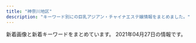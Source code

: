 ```yaml
---
title: "神奈川地区"
description: "キーワード別にの巨乳アジアン・チャイナエステ嬢情報をまとめました。"
---
```


新着画像と新着キーワードをまとめています。
2021年04月27日の情報です。

<DmmAffiliateIns />
<KeywordTable
  shops={
    [
    {
        "station": "JR\u5e73\u585a\u99c5\u897f\u53e3",
        "keywords": {
            "C": 6
        },
        "url": "http://o-jp.com/tsubaki/",
        "name": "\u693f",
        "img_links": [
            "http://o-jp.com/tsubaki/images/photo01.jpg",
            "http://o-jp.com/tsubaki/images/photo02.jpg",
            "http://o-jp.com/tsubaki/images/mimi1.jpg",
            "http://o-jp.com/tsubaki/images/index_enter.jpg",
            "http://o-jp.com/tsubaki/images/photo04.jpg",
            "http://o-jp.com/tsubaki/images/t_discount.jpg",
            "http://o-jp.com/tsubaki/images/photo03.jpg",
            "http://o-jp.com/tsubaki/images/t_mobile.jpg"
        ]
    },
    {
        "keywords": {
            "C": 13
        },
        "url": "http://hana-tobira.xyz/",
        "station": "JR\u85e4\u6ca2\u99c5\u5357\u53e3",
        "name": "\u82b1\u306e\u6249",
        "img_links": [
            "http://hana-tobira.xyz/images/g7.jpg",
            "http://hana-tobira.xyz/images/g6.jpg",
            "http://hana-tobira.xyz/images/g.jpg",
            "http://hana-tobira.xyz/images/pickup_t.jpg",
            "http://hana-tobira.xyz/images/g5.jpg",
            "http://hana-tobira.xyz/images/tite-staff.jpg",
            "http://hana-tobira.xyz/images/g2.jpg",
            "http://hana-tobira.xyz/images/g4.jpg",
            "http://hana-tobira.xyz/images/end.png",
            "http://hana-tobira.xyz/images/tite-link.jpg",
            "http://hana-tobira.xyz/images/mobile.jpg",
            "http://hana-tobira.xyz/images/tite-i.png"
        ]
    },
    {
        "station": "JR\u6238\u585a\u99c5\u6771\u53e3",
        "name": "\u840c\u3048",
        "url": "http://pretty-esthe.com/",
        "keywords": {
            "E": 3,
            "86": 18,
            "D": 15
        },
        "img_links": [
            "http://pretty-esthe.com/images/cg02.jpg",
            "http://pretty-esthe.com/images/cg06.jpg",
            "http://pretty-esthe.com/images/top.png",
            "http://pretty-esthe.com/images/cg09.jpg",
            "http://pretty-esthe.com/images/cg05.jpg",
            "http://pretty-esthe.com/images/staff_s.png",
            "http://pretty-esthe.com/images/r3.jpg",
            "http://pretty-esthe.com/images/r4.jpg",
            "http://pretty-esthe.com/images/cg07.jpg",
            "http://pretty-esthe.com/images/cg01.jpg",
            "http://pretty-esthe.com/images/news.png",
            "http://pretty-esthe.com/images/r1.jpg",
            "http://pretty-esthe.com/images/evetop.png",
            "http://pretty-esthe.com/images/r2.jpg"
        ]
    },
    {
        "station": "JR\u6238\u585a\u99c5\u6771\u53e3",
        "name": "\u30ad\u30e3\u30f3\u30c7\u30a3",
        "keywords": {
            "C": 10,
            "D": 52,
            "85": 13,
            "86": 39
        },
        "url": "https://candy.jps.cm/",
        "img_links": [
            "https://candy.jps.cm/photos/sites/46/2021/03/2021032412025477.jpg",
            "https://candy.jps.cm/images/s1.jpg",
            "https://candy.jps.cm/images/top.jpg",
            "https://candy.jps.cm/images/tel.jpg",
            "https://candy.jps.cm/images/s2.jpg",
            "https://candy.jps.cm/images/room2.jpg",
            "https://candy.jps.cm/images/new.jpg",
            "https://candy.jps.cm/images/s_staff.jpg",
            "https://candy.jps.cm/photos/sites/46/2021/03/2021032412025519.jpg",
            "https://candy.jps.cm/images/news_bj2.jpg",
            "https://candy.jps.cm/images/room1.jpg",
            "https://candy.jps.cm/photos/sites/46/2021/03/2021032412025571.jpg",
            "https://candy.jps.cm/images/s_face.jpg",
            "https://candy.jps.cm/images/mobile.jpg",
            "https://candy.jps.cm/images/s_link.jpg",
            "https://candy.jps.cm/images/s_news.jpg",
            "https://candy.jps.cm/photos/sites/46/2021/03/2021032412025333.jpg",
            "https://candy.jps.cm/images/room3.jpg",
            "https://candy.jps.cm/images/room4.jpg"
        ]
    },
    {
        "img_links": [
            "https://fuwafuwa-girl.jpn.vin/images/s_news.png",
            "https://fuwafuwa-girl.jpn.vin/photos/sites/34/2021/02/2021022406110282.jpg",
            "https://fuwafuwa-girl.jpn.vin/photos/sites/34/2021/02/2021022406110276.jpg",
            "https://fuwafuwa-girl.jpn.vin/images/room2.jpg",
            "https://fuwafuwa-girl.jpn.vin/images/m15.jpg",
            "https://fuwafuwa-girl.jpn.vin/images/m7.jpg",
            "https://fuwafuwa-girl.jpn.vin/photos/sites/34/2021/02/202102240611046.jpg",
            "https://fuwafuwa-girl.jpn.vin/images/room1.jpg",
            "https://fuwafuwa-girl.jpn.vin/images/m9.jpg",
            "https://fuwafuwa-girl.jpn.vin/images/s_pick.png",
            "https://fuwafuwa-girl.jpn.vin/images/m12.jpg",
            "https://fuwafuwa-girl.jpn.vin/images/s_massage.png",
            "https://fuwafuwa-girl.jpn.vin/images/top.png",
            "https://fuwafuwa-girl.jpn.vin/images/info.jpg",
            "https://fuwafuwa-girl.jpn.vin/images/room3.jpg",
            "https://fuwafuwa-girl.jpn.vin/images/room4.jpg",
            "https://fuwafuwa-girl.jpn.vin/images/m11.jpg",
            "https://fuwafuwa-girl.jpn.vin/images/m13.jpg",
            "https://fuwafuwa-girl.jpn.vin/images/s_link.png",
            "https://fuwafuwa-girl.jpn.vin/images/m10.jpg",
            "https://fuwafuwa-girl.jpn.vin/images/s_staff.png",
            "https://fuwafuwa-girl.jpn.vin/images/mobile.jpg",
            "https://fuwafuwa-girl.jpn.vin/images/m8.jpg",
            "https://fuwafuwa-girl.jpn.vin/photos/sites/34/2021/02/2021022406110384.jpg",
            "https://fuwafuwa-girl.jpn.vin/images/m14.jpg"
        ],
        "station": "\u4e0a\u5927\u5ca1\u99c5",
        "name": "\u3075\u308f\u3075\u308f\u5a18",
        "url": "https://fuwafuwa-girl.jpn.vin/",
        "keywords": {
            "87": 8,
            "88": 4,
            "C": 10,
            "D": 8,
            "E": 8,
            "85": 4
        }
    },
    {
        "name": "\u9e97",
        "url": "http://es-rei.work/",
        "station": "JR\u85e4\u6ca2\u99c5\u5357\u53e3",
        "img_links": [
            "http://es-rei.work/_src/47863242/100054276feb8d8cef3ac5199531cfe.jpg",
            "http://es-rei.work/_src/47863244/line1.jpg",
            "http://es-rei.work/_src/47863239/line3.png",
            "http://es-rei.work/_src/34041693/line1.jpg",
            "http://es-rei.work/_src/26747086/base_01.png",
            "http://es-rei.work/_src/26747293/line3.png",
            "http://es-rei.work/_src/26747288/line3.png",
            "http://es-rei.work/_src/26791049/_dsf9442.jpg",
            "http://es-rei.work/_src/26747210/navi2_06.png",
            "http://es-rei.work/_src/47863241/05859f21726dfcef9faa9bab12a2595.jpg",
            "http://es-rei.work/5.jpg",
            "http://es-rei.work/_src/26747226/line3.png",
            "http://es-rei.work/_src/26747173/base_03.png",
            "http://es-rei.work/_src/26747187/base_03.png",
            "http://es-rei.work/_src/26747201/list_02.png",
            "http://es-rei.work/_src/26747204/list_05.png",
            "http://es-rei.work/_src/34041599/line3.png",
            "http://es-rei.work/_src/47863240/line3.png",
            "http://es-rei.work/_src/26747229/line1.jpg",
            "http://es-rei.work/_src/26747185/base_01.png",
            "http://es-rei.work/_src/26838174/line.png",
            "http://es-rei.work/_src/26747205/navi2_01.png",
            "http://es-rei.work/_src/26747089/51d8ecbee4cc2935f070c539c37ded71.jpg",
            "http://es-rei.work/_src/34041596/05859f21726dfcef9faa9bab12a2595.jpg",
            "http://es-rei.work/_src/34124118/wechatimg26_20200914183556350.jpg",
            "http://es-rei.work/_src/26838160/line.png",
            "http://es-rei.work/_src/34041600/line3.png",
            "http://es-rei.work/_src/26747296/line1.jpg",
            "http://es-rei.work/_src/26791051/_dsf9446.jpg",
            "http://es-rei.work/_src/26747158/base_03.png",
            "http://es-rei.work/_src/26747301/line3.png",
            "http://es-rei.work/_src/26747289/wechatimg77.jpg",
            "http://es-rei.work/_src/26838157/wechatimg77.jpg",
            "http://es-rei.work/_src/26824216/b0131b16446464e537eff864d8f041bb.jpg",
            "http://es-rei.work/_src/26747208/navi2_04.png",
            "http://es-rei.work/2.jpg",
            "http://es-rei.work/_src/26747221/wechatimg164_1.jpg",
            "http://es-rei.work/_src/26747222/line3.png",
            "http://es-rei.work/3.jpg",
            "http://es-rei.work/_src/26838158/wechatimg75.jpg",
            "http://es-rei.work/_src/47863108/wechatimg26_20200914183556350.jpg",
            "http://es-rei.work/_src/26747203/list_04.png",
            "http://es-rei.work/_src/26747153/base_01.png",
            "http://es-rei.work/_src/26747225/wechatimg75.jpg",
            "http://es-rei.work/_src/26747287/line3.png",
            "http://es-rei.work/_src/26747292/wechatimg202.jpg",
            "http://es-rei.work/_src/26747141/base_03.png",
            "http://es-rei.work/_src/26747199/sign.png",
            "http://es-rei.work/_src/26747300/line3.png",
            "http://es-rei.work/_src/26747202/list_03.png",
            "http://es-rei.work/_src/26791115/_igp4263.jpg",
            "http://es-rei.work/_src/26791053/_dsf9449.jpg",
            "http://es-rei.work/_src/26747207/navi2_03.png",
            "http://es-rei.work/_src/26747114/base_03.png",
            "http://es-rei.work/_src/26824435/cam2.png",
            "http://es-rei.work/_src/34041597/wechatimg26_20200914183556350.jpg",
            "http://es-rei.work/_src/26747206/navi2_02.png",
            "http://es-rei.work/_src/26747126/base_01.png",
            "http://es-rei.work/_src/26838136/news.jpg",
            "http://es-rei.work/_src/26747223/line3.png",
            "http://es-rei.work/_src/26747294/line3.png",
            "http://es-rei.work/_src/26747170/base_01.png",
            "http://es-rei.work/_src/26747231/line1.jpg",
            "http://es-rei.work/_src/26747200/list_01.png",
            "http://es-rei.work/_src/26747304/line1.jpg",
            "http://es-rei.work/_src/26838155/wechatimg202.jpg",
            "http://es-rei.work/1.jpg",
            "http://es-rei.work/_src/26790995/wechatimg38_20181018221746252.jpg",
            "http://es-rei.work/_src/26747302/wechatimg204.jpg",
            "http://es-rei.work/_src/26747132/line1.jpg",
            "http://es-rei.work/_src/26747218/line1.jpg",
            "http://es-rei.work/4.jpg",
            "http://es-rei.work/_src/26747209/navi2_05.png",
            "http://es-rei.work/_src/26747093/_igp4295.jpg",
            "http://es-rei.work/_src/26838156/wechatimg204.jpg",
            "http://es-rei.work/_src/26747227/line3.png"
        ],
        "keywords": {
            "89": 2,
            "86": 4,
            "85": 2,
            "83": 4
        }
    },
    {
        "keywords": {},
        "img_links": [
            "http://megumi-est.xyz/images/newsbg.png",
            "http://megumi-est.xyz/girl/4.jpg",
            "http://megumi-est.xyz/images/pickup_line.png",
            "http://megumi-est.xyz/images/topbg.jpg",
            "http://megumi-est.xyz/images/mobile_bg.png",
            "http://megumi-est.xyz/girl/5.jpg",
            "http://megumi-est.xyz/images/roomimg/img4.png",
            "http://megumi-est.xyz/images/roomimg/img1.png",
            "http://megumi-est.xyz/images/staff_bg.png",
            "http://megumi-est.xyz/girl/1.jpg",
            "http://megumi-est.xyz/images/roomimg/img2.png",
            "http://megumi-est.xyz/girl/8.jpg",
            "http://megumi-est.xyz/images/roomimg/img3.png"
        ],
        "station": "JR\u85e4\u6ca2\u99c5\u5357\u53e3",
        "url": "http://megumi-est.xyz/",
        "name": "\u6075"
    },
    {
        "img_links": [
            "http://esbest.info/images/store/01.jpg",
            "http://esbest.info/images/store/04.jpg",
            "http://esbest.info/js/sliderLine/slide_prev.png",
            "http://esbest.info/images/store/02.jpg",
            "http://esbest.info/images/store/03.jpg",
            "http://esbest.info/images/mobile.jpg",
            "http://esbest.info/staffPhoto/s20200111165529.jpg",
            "http://esbest.info/staffPhoto/b20200109133117.jpg",
            "http://esbest.info/staffPhoto/b20200111165529.jpg",
            "http://esbest.info/staffPhoto/b20200205123504.jpg",
            "http://esbest.info/js/sliderLine/slide_next.png",
            "http://esbest.info/images/returnBtn.png",
            "http://esbest.info/uploadfiles/images/campaignEsbestInfo1.jpg",
            "http://esbest.info/staffPhoto/s20200109133117.jpg",
            "http://esbest.info/staffPhoto/s20200526161929.jpg",
            "http://esbest.info/staffPhoto/s20200205123504.jpg",
            "http://esbest.info/staffPhoto/b20200526161929.jpg"
        ],
        "name": "\u30df\u30e9\u30dc\u30eb",
        "keywords": {
            "87": 1,
            "D": 3,
            "85": 1,
            "86": 2,
            "E": 1
        },
        "station": "JR\u6771\u6238\u585a\u99c5\u6771\u53e3",
        "url": "http://esbest.info/"
    },
    {
        "url": "http://vinntuy.xyz/",
        "name": "Honeyroom",
        "img_links": [
            "http://vinntuy.xyz/uploads/210401/1-210401144410258.jpg",
            "http://vinntuy.xyz/static/picture/news.png",
            "http://vinntuy.xyz/static/picture/mobile.jpg",
            "http://vinntuy.xyz/static/picture/top.png",
            "http://vinntuy.xyz/static/picture/room1.jpg",
            "http://vinntuy.xyz/static/picture/s_staff.png",
            "http://vinntuy.xyz/static/picture/room3.jpg",
            "http://vinntuy.xyz/static/picture/room2.jpg",
            "http://vinntuy.xyz/uploads/210401/1-210401144331M4.jpg",
            "http://vinntuy.xyz/uploads/210412/1-2104121Q114L2.jpg",
            "http://vinntuy.xyz/static/picture/room4.jpg",
            "http://vinntuy.xyz/static/picture/s3.jpg",
            "http://vinntuy.xyz/static/picture/s1.jpg",
            "http://vinntuy.xyz/uploads/210401/1-2104011443001G.jpg"
        ],
        "station": "JR\u85e4\u6ca2\u99c5\u5357\u53e3",
        "keywords": {}
    },
    {
        "img_links": [],
        "station": "JR\u8305\u30f6\u5d0e\u99c5\u5317\u53e3",
        "name": "\u83ef\u84ee",
        "keywords": {},
        "url": "http://karen.ies.fun/"
    },
    {
        "url": "http://esthe-massage.pw/",
        "station": "JR\u5e73\u585a\u99c5",
        "img_links": [
            "http://esthe-massage.pw/img/m5.jpg",
            "http://esthe-massage.pw/img/top.jpg",
            "http://esthe-massage.pw/img/cg02.jpg",
            "http://esthe-massage.pw/img/cg04.jpg",
            "http://esthe-massage.pw/img/cg05.jpg",
            "http://esthe-massage.pw/img/m2.jpg",
            "http://esthe-massage.pw/img/m20.jpg",
            "http://esthe-massage.pw/img/cg03.jpg",
            "http://esthe-massage.pw/img/m10.jpg",
            "http://esthe-massage.pw/img/m60.jpg",
            "http://esthe-massage.pw/img/cg01.jpg",
            "http://esthe-massage.pw/img/noo.png",
            "http://esthe-massage.pw/img/m1.jpg",
            "http://esthe-massage.pw/img/no.png",
            "http://esthe-massage.pw/img/m6.jpg",
            "http://esthe-massage.pw/img/m4.jpg",
            "http://esthe-massage.pw/img/stan.png",
            "http://esthe-massage.pw/img/m30.jpg",
            "http://esthe-massage.pw/img/m3.jpg",
            "http://esthe-massage.pw/img/fla.jpg"
        ],
        "keywords": {
            "D": 3,
            "E": 2,
            "86": 3,
            "87": 1,
            "85": 1
        },
        "name": "\u6843\u9999"
    },
    {
        "img_links": [
            "http://sui-en.work/img/hana1.jpg",
            "http://sui-en.work/images/int2.png",
            "http://sui-en.work/images/4.png",
            "http://sui-en.work/images/3.png",
            "http://sui-en.work/images/ta.jpg",
            "http://sui-en.work/images/news.jpg",
            "http://sui-en.work/images/info.jpg",
            "http://sui-en.work/img/kaori1.jpg",
            "http://sui-en.work/images/1.png",
            "http://sui-en.work/images/sys3.png",
            "http://sui-en.work/images/interior_t.png",
            "http://sui-en.work/images/mobile.jpg",
            "http://sui-en.work/images/int1.png",
            "http://sui-en.work/images/2.png",
            "http://sui-en.work/images/staff_t.png",
            "http://sui-en.work/images/head.jpg",
            "http://sui-en.work/images/b2.jpg",
            "http://sui-en.work/images/b1.jpg",
            "http://sui-en.work/img/sena1.jpg",
            "http://sui-en.work/images/sys2.jpg",
            "http://sui-en.work/images/tr.jpg",
            "http://sui-en.work/images/sys1.jpg",
            "http://sui-en.work/images/int3.png",
            "http://sui-en.work/img/yuki1.jpg"
        ],
        "keywords": {},
        "url": "http://sui-en.work/",
        "station": "JR\u5e73\u585a\u99c5\u5317\u53e3",
        "name": "\u968f\u7e01"
    },
    {
        "name": "\u30a2\u30ed\u30a8",
        "img_links": [],
        "url": "http://oil.abnavi.info/",
        "station": "\u9db4\u5dfb\u6e29\u6cc9\u99c5\u5317\u53e3",
        "keywords": {}
    },
    {
        "url": "http://lavender-est.xyz/",
        "keywords": {},
        "name": "\u30e9\u30d9\u30f3\u30c0\u30fc",
        "station": "JR\u85e4\u6ca2\u99c5\u5357\u53e3",
        "img_links": [
            "http://lavender-est.xyz/girl/5.jpg",
            "http://lavender-est.xyz/images/room/r2.jpg",
            "http://lavender-est.xyz/girl/3_1.jpg",
            "http://lavender-est.xyz/girl/14_2.jpg",
            "http://lavender-est.xyz/girl/10_2.jpg",
            "http://lavender-est.xyz/girl/7_2.jpg",
            "http://lavender-est.xyz/girl/8.jpg",
            "http://lavender-est.xyz/images/room/r3.jpg",
            "http://lavender-est.xyz/girl/9_1.jpg",
            "http://lavender-est.xyz/girl/10.jpg",
            "http://lavender-est.xyz/images/twitter.jpg",
            "http://lavender-est.xyz/images/bar_staff.jpg",
            "http://lavender-est.xyz/images/room/r4.jpg",
            "http://lavender-est.xyz/girl/6.jpg",
            "http://lavender-est.xyz/girl/7.jpg",
            "http://lavender-est.xyz/girl/14.jpg",
            "http://lavender-est.xyz/girl/5_1.jpg",
            "http://lavender-est.xyz/girl/2.jpg",
            "http://lavender-est.xyz/images/top01.jpg",
            "http://lavender-est.xyz/images/tel.png",
            "http://lavender-est.xyz/i/girl/11.jpg",
            "http://lavender-est.xyz/girl/15_1.jpg",
            "http://lavender-est.xyz/girl/7_1.jpg",
            "http://lavender-est.xyz/images/pro_girl_line.jpg",
            "http://lavender-est.xyz/girl/9.jpg",
            "http://lavender-est.xyz/girl/3.jpg",
            "http://lavender-est.xyz/girl/10_1.jpg",
            "http://lavender-est.xyz/girl/5_3.jpg",
            "http://lavender-est.xyz/girl/2_1.jpg",
            "http://lavender-est.xyz/girl/11_2.jpg",
            "http://lavender-est.xyz/girl/11_1.jpg",
            "http://lavender-est.xyz/girl/4.jpg",
            "http://lavender-est.xyz/girl/14_1.jpg",
            "http://lavender-est.xyz/girl/4_1.jpg",
            "http://lavender-est.xyz/girl/9_2.jpg",
            "http://lavender-est.xyz/girl/11.jpg",
            "http://lavender-est.xyz/images/lr_02.jpg",
            "http://lavender-est.xyz/girl/5_2.jpg",
            "http://lavender-est.xyz/images/mobile.png",
            "http://lavender-est.xyz/girl/15.jpg",
            "http://lavender-est.xyz/images/room/r1.jpg"
        ]
    },
    {
        "name": "\u3055\u304f\u3089",
        "keywords": {},
        "station": "JR\u5927\u8239\u99c5\u6771\u53e3",
        "url": "http://hoguraku.info/",
        "img_links": [
            "http://hoguraku.info/_src/22266490/navi2_03.png",
            "http://hoguraku.info/_src/22294026/wechatimg239.jpg",
            "http://hoguraku.info/staff-2.jpg",
            "http://hoguraku.info/_src/55131553/img20210408153832112943.png",
            "http://hoguraku.info/_src/22294031/wechatimg175.jpg",
            "http://hoguraku.info/_src/22296695/pup.png",
            "http://hoguraku.info/_src/37673393/wechatimg98.jpg",
            "http://hoguraku.info/_src/22294028/3_20180513213551306.jpg",
            "http://hoguraku.info/_src/22294027/wechatimg239.jpg",
            "http://hoguraku.info/staff-1.jpg",
            "http://hoguraku.info/_src/22266524/wechatimg96_20191205204603604.jpg",
            "http://hoguraku.info/_src/22266488/navi2_02.png",
            "http://hoguraku.info/_src/22266398/img20180513214352559347.png",
            "http://hoguraku.info/_src/22293781/sign.png",
            "http://hoguraku.info/_src/22266495/navi_06.png",
            "http://hoguraku.info/_src/22294025/1_20180513213551260.jpg",
            "http://hoguraku.info/_src/22293865/sign.png",
            "http://hoguraku.info/_src/22266491/navi_04.png",
            "http://hoguraku.info/_src/22294409/img20180513220122069421.png",
            "http://hoguraku.info/staff-4.jpg",
            "http://hoguraku.info/_src/22266400/wechatimg94_20191205204136458.jpg",
            "http://hoguraku.info/staff-3.jpg",
            "http://hoguraku.info/_src/25168346/staff-2_20180823215120776.jpg",
            "http://hoguraku.info/_src/22296687/pup.png",
            "http://hoguraku.info/_src/22266489/navi_03.png",
            "http://hoguraku.info/_src/22293610/pup.png",
            "http://hoguraku.info/_src/22294024/1_20180513213551260.jpg",
            "http://hoguraku.info/_src/22266496/navi2_06.png",
            "http://hoguraku.info/_src/22294029/3_20180513213551306.jpg",
            "http://hoguraku.info/_src/22266493/navi_05.png",
            "http://hoguraku.info/_src/22266486/navi2_01.png",
            "http://hoguraku.info/_src/22266492/navi2_04.png",
            "http://hoguraku.info/_src/22266487/navi_02.png",
            "http://hoguraku.info/_src/22293601/newspinkup.png",
            "http://hoguraku.info/_src/22294030/wechatimg175.jpg",
            "http://hoguraku.info/_src/22266485/navi_01.png",
            "http://hoguraku.info/_src/22266494/navi2_05.png",
            "http://hoguraku.info/_src/22293820/wechatimg744.jpg",
            "http://hoguraku.info/_src/22296697/pup.png"
        ]
    },
    {
        "url": "http://yu-raku.info/",
        "img_links": [
            "http://yu-raku.info/sp/images/bar-cover.png",
            "http://yu-raku.info/images/bar-cam.png",
            "http://yu-raku.info/images/c-top0.png",
            "http://yu-raku.info/images/b-interior.jpg",
            "http://yu-raku.info/images/bar-therapist.png",
            "http://yu-raku.info/images/pic-interior.png",
            "http://yu-raku.info/staff/s-niri1.jpg",
            "http://yu-raku.info/images/c-therapist0.png",
            "http://yu-raku.info/staff/s-miki1.jpg",
            "http://yu-raku.info/sp/images/b-tel.png",
            "http://yu-raku.info/staff/s-emi5.jpg",
            "http://yu-raku.info/images/cam30min.png",
            "http://yu-raku.info/images/bar-interior.png",
            "http://yu-raku.info/images/bar-cover.png",
            "http://yu-raku.info/staff/s-emi3.jpg",
            "http://yu-raku.info/images/sm-cam30min.png",
            "http://yu-raku.info/staff/s-nana1.jpg",
            "http://yu-raku.info/staff/s-sayuri1.jpg",
            "http://yu-raku.info/staff/s-yuko1.jpg",
            "http://yu-raku.info/images/bar-info.png",
            "http://yu-raku.info/images/fotter.jpg",
            "http://yu-raku.info/sp/images/bar-cam.png",
            "http://yu-raku.info/staff/s-emi4.jpg",
            "http://yu-raku.info/staff/s-kana1.jpg"
        ],
        "keywords": {},
        "station": "JR\u5927\u8239\u99c5\u6771\u53e3",
        "name": "\u60a0\u697d"
    },
    {
        "img_links": [
            "http://tenshinokoi.es-come.net/girls/yuyu1.jpg",
            "http://tenshinokoi.es-come.net/girls/risa1.jpg",
            "http://tenshinokoi.es-come.net/images/info2.jpg",
            "http://tenshinokoi.es-come.net/i/80/yuna1.jpg",
            "http://tenshinokoi.es-come.net/girls/yurika1.jpg",
            "http://tenshinokoi.es-come.net/girls/hiromi1.jpg",
            "http://tenshinokoi.es-come.net/images/shishubar.png",
            "http://tenshinokoi.es-come.net/images/share/tel.png",
            "http://tenshinokoi.es-come.net/images/therapistbar.png",
            "http://tenshinokoi.es-come.net/girls/kana1.jpg",
            "http://tenshinokoi.es-come.net/i/120/yuyu1.jpg",
            "http://tenshinokoi.es-come.net/img/header02.jpg",
            "http://tenshinokoi.es-come.net/img/sumire1.jpg",
            "http://tenshinokoi.es-come.net/i/80/risa1.jpg",
            "http://tenshinokoi.es-come.net/images/info1.jpg",
            "http://tenshinokoi.es-come.net/images/share/sp-kp2.png",
            "http://tenshinokoi.es-come.net/girls/yuki1.jpg",
            "http://tenshinokoi.es-come.net/i/80/sumire1.jpg",
            "http://tenshinokoi.es-come.net/girls/riri1.jpg",
            "http://tenshinokoi.es-come.net/girls/misaki1.jpg",
            "http://tenshinokoi.es-come.net/img/yuyu1.jpg",
            "http://tenshinokoi.es-come.net/images/qr.jpg",
            "http://tenshinokoi.es-come.net/img/header00.jpg",
            "http://tenshinokoi.es-come.net/img/header01.jpg",
            "http://tenshinokoi.es-come.net/images/infobar.png",
            "http://tenshinokoi.es-come.net/girls/sumire1.jpg",
            "http://tenshinokoi.es-come.net/i/120/sumire1.jpg",
            "http://tenshinokoi.es-come.net/images/share/pickup.png",
            "http://tenshinokoi.es-come.net/img/risa1.jpg",
            "http://tenshinokoi.es-come.net/i/120/yuna1.jpg",
            "http://tenshinokoi.es-come.net/i/80/yuyu1.jpg",
            "http://tenshinokoi.es-come.net/i/120/risa1.jpg"
        ],
        "url": "http://tenshinokoi.es-come.net/",
        "name": "\u5929\u4f7f\u306e\u604b",
        "keywords": {},
        "station": "\u8305\u30f6\u5d0e\u99c5\u5357\u53e3"
    },
    {
        "station": "\u8ffd\u6d5c\u99c5",
        "keywords": {},
        "img_links": [
            "http://ikoi.esjp.xyz/i/img/photo05.jpg",
            "http://ikoi.esjp.xyz/i/img/photo01.jpg",
            "http://ikoi.esjp.xyz/girl/2.jpg",
            "http://ikoi.esjp.xyz/img/lr_01.jpg",
            "http://ikoi.esjp.xyz/i/img/photo03.jpg",
            "http://ikoi.esjp.xyz/img/sub_staff.jpg",
            "http://ikoi.esjp.xyz/img/room/photo01.jpg",
            "http://ikoi.esjp.xyz/img/capinfo.jpg",
            "http://ikoi.esjp.xyz/img/room/photo04.jpg",
            "http://ikoi.esjp.xyz/girl/4.jpg",
            "http://ikoi.esjp.xyz/img/room/photo02.jpg",
            "http://ikoi.esjp.xyz/img/059.png",
            "http://ikoi.esjp.xyz/i/img/photo04.jpg",
            "http://ikoi.esjp.xyz/img/qr.jpg",
            "http://ikoi.esjp.xyz/img/room/photo06.jpg",
            "http://ikoi.esjp.xyz/i/img/photo02.jpg",
            "http://ikoi.esjp.xyz/girl/6.jpg",
            "http://ikoi.esjp.xyz/img/rec_top.png",
            "http://ikoi.esjp.xyz/girl/3.jpg",
            "http://ikoi.esjp.xyz/img/lr_02.jpg",
            "http://ikoi.esjp.xyz/img/top_pickback.png",
            "http://ikoi.esjp.xyz/i/img/photo06.jpg",
            "http://ikoi.esjp.xyz/girl/1.jpg",
            "http://ikoi.esjp.xyz/img/room/photo05.jpg",
            "http://ikoi.esjp.xyz/girl/5.jpg",
            "http://ikoi.esjp.xyz/img/room/photo03.jpg",
            "http://ikoi.esjp.xyz/img/pro_girl_line.jpg"
        ],
        "name": "\u61a9",
        "url": "http://ikoi.esjp.xyz/"
    },
    {
        "url": "http://vinerty.xyz/",
        "img_links": [
            "http://vinerty.xyz/uploads/210424/1-210424092F2349.jpg",
            "http://vinerty.xyz/uploads/210414/1-210414154346291.png",
            "http://vinerty.xyz/templets/default/picture/rec1.png",
            "http://vinerty.xyz/templets/default/picture/head.jpg",
            "http://vinerty.xyz/templets/default/picture/interior_t.jpg",
            "http://vinerty.xyz/uploads/210414/1-210414154313312.jpg",
            "http://vinerty.xyz/uploads/210414/1-21041416305D18.jpg",
            "http://vinerty.xyz/uploads/180620/1-1P62010154K00.png",
            "http://vinerty.xyz/uploads/210414/1-2104141542145O.jpg",
            "http://vinerty.xyz/templets/default/picture/news.jpg",
            "http://vinerty.xyz/uploads/210414/1-21041415424K61.jpg",
            "http://vinerty.xyz/uploads/180620/1-1P62010193X63.jpg",
            "http://vinerty.xyz/templets/default/picture/staff_t.jpg"
        ],
        "keywords": {},
        "name": "\u6e05\u6c34\u6e7e",
        "station": "\u6e58\u5357\u53f0\u99c5\u897f\u53e3"
    },
    {
        "keywords": {
            "D": 61,
            "F": 8,
            "E": 8,
            "C": 8
        },
        "name": "\u30ad\u30e5\u30fc\u30c8",
        "url": "http://onlyone-relax.xyz/",
        "station": "JR\u5c0f\u7530\u539f\u99c5\u897f\u53e3",
        "img_links": [
            "http://onlyone-relax.xyz/images/spacer300x450.png",
            "http://onlyone-relax.xyz/images/4.jpg",
            "http://onlyone-relax.xyz/images/cg08.jpg",
            "http://onlyone-relax.xyz/images/cg05.jpg",
            "http://onlyone-relax.xyz/images/1.jpg",
            "http://onlyone-relax.xyz/images/cg07.jpg",
            "http://onlyone-relax.xyz/images/cg10.jpg",
            "http://onlyone-relax.xyz/images/qr.jpg",
            "http://onlyone-relax.xyz/images/2.jpg",
            "http://onlyone-relax.xyz/images/cg09.jpg",
            "http://onlyone-relax.xyz/images/cg06.jpg",
            "http://onlyone-relax.xyz/images/cg03.jpg",
            "http://onlyone-relax.xyz/images/top2.png",
            "http://onlyone-relax.xyz/images/cg04.jpg",
            "http://onlyone-relax.xyz/images/top.png",
            "http://onlyone-relax.xyz/images/cg02.jpg",
            "http://onlyone-relax.xyz/images/cg01.jpg"
        ]
    },
    {
        "name": "\u591c\u8776",
        "station": "JR\u85e4\u6ca2\u99c5\u5357\u53e3",
        "img_links": [
            "http://yacho.est-u.com/images/index_06.jpg",
            "http://yacho.est-u.com/images/staff_03.jpg",
            "http://yacho.est-u.com/images/4.jpg",
            "http://yacho.est-u.com/images/k2.jpg",
            "http://yacho.est-u.com/images/index_07.jpg",
            "http://yacho.est-u.com/images/index_01.jpg",
            "http://yacho.est-u.com/images/index_12.jpg",
            "http://yacho.est-u.com/images/3.jpg",
            "http://yacho.est-u.com/images/5.jpg",
            "http://yacho.est-u.com/images/k1.jpg",
            "http://yacho.est-u.com/images/index_15.jpg",
            "http://yacho.est-u.com/images/2.jpg",
            "http://yacho.est-u.com/images/index_10.jpg",
            "http://yacho.est-u.com/images/6.jpg",
            "http://yacho.est-u.com/images/index_04.jpg",
            "http://yacho.est-u.com/images/index_14.jpg",
            "http://yacho.est-u.com/images/staff_01.jpg",
            "http://yacho.est-u.com/images/1.jpg",
            "http://yacho.est-u.com/images/index_05.jpg",
            "http://yacho.est-u.com/images/index_02.jpg",
            "http://yacho.est-u.com/images/index_03.jpg",
            "http://yacho.est-u.com/images/index_17.jpg"
        ],
        "url": "http://yacho.est-u.com/",
        "keywords": {}
    },
    {
        "img_links": [
            "http://www.relax-fairyark.info/img/st260.jpg",
            "http://www.relax-fairyark.info/img/sta262.jpg",
            "http://www.relax-fairyark.info/img/st262.jpg",
            "http://www.relax-fairyark.info/img/head.jpg",
            "http://www.relax-fairyark.info/img/vlt.png",
            "http://www.relax-fairyark.info/img/sta261.jpg",
            "http://www.relax-fairyark.info/img/sta260.jpg",
            "http://www.relax-fairyark.info/img/tel.png",
            "http://www.relax-fairyark.info/img/body2.jpg",
            "http://www.relax-fairyark.info/img/st1.jpg",
            "http://www.relax-fairyark.info/img/sta255.jpg",
            "http://www.relax-fairyark.info/img/footbotton.png",
            "http://www.relax-fairyark.info/img/st223.jpg",
            "http://www.relax-fairyark.info/img/sta150.jpg",
            "http://www.relax-fairyark.info/img/st255.jpg",
            "http://www.relax-fairyark.info/img/sta263.jpg",
            "http://www.relax-fairyark.info/img/sta220.jpg",
            "http://www.relax-fairyark.info/img/st220.jpg",
            "http://www.relax-fairyark.info/img/sta240.jpg",
            "http://www.relax-fairyark.info/img/sta213.jpg",
            "http://www.relax-fairyark.info/img/st263.jpg",
            "http://www.relax-fairyark.info/img/st150.jpg",
            "http://www.relax-fairyark.info/img/botton.jpg",
            "http://www.relax-fairyark.info/img/st240.jpg",
            "http://www.relax-fairyark.info/img/st256.jpg",
            "http://www.relax-fairyark.info/img/sta256.jpg",
            "http://www.relax-fairyark.info/img/st0220.jpg",
            "http://www.relax-fairyark.info/img/nos.jpg",
            "http://www.relax-fairyark.info/img/st213.jpg",
            "http://www.relax-fairyark.info/img/sta223.jpg",
            "http://www.relax-fairyark.info/img/st227.jpg",
            "http://www.relax-fairyark.info/img/st261.jpg"
        ],
        "keywords": {
            "D": 4,
            "86": 4,
            "E": 6,
            "87": 6,
            "85": 3,
            "C": 3
        },
        "url": "http://www.relax-fairyark.info/",
        "name": "Fairy Ark",
        "station": "JR\u85e4\u6ca2\u99c5\u5357\u53e3"
    },
    {
        "url": "http://es-hanabi.xyz/",
        "station": "JR\u5e73\u585a\u99c5\u897f\u53e3",
        "name": "\u30cf\u30ca\u30d3",
        "img_links": [],
        "keywords": {}
    },
    {
        "keywords": {},
        "station": "\u79e6\u91ce\u99c5\u5317\u53e3",
        "img_links": [
            "http://genkimorimori.ies.bz/photos/sites/68/2020/12/2020121003212539.jpg",
            "http://genkimorimori.ies.bz/images/1.jpg",
            "http://genkimorimori.ies.bz/images/2.jpg",
            "http://genkimorimori.ies.bz/images/pick.jpg",
            "http://genkimorimori.ies.bz/images/dairy1.jpg",
            "http://genkimorimori.ies.bz/photos/sites/68/2020/11/2020110308572890.jpg",
            "http://genkimorimori.ies.bz/photos/sites/68/2020/11/2020110308572993.jpg",
            "http://genkimorimori.ies.bz/photos/sites/68/2021/01/2021011903470168.jpg",
            "http://genkimorimori.ies.bz/images/news1.jpg",
            "http://genkimorimori.ies.bz/photos/sites/68/2021/03/2021031903185869.jpg",
            "http://genkimorimori.ies.bz/photos/sites/68/2020/12/2020120502191455.jpg",
            "http://genkimorimori.ies.bz/images/s_staff.jpg",
            "http://genkimorimori.ies.bz/images/staff_bj3.jpg",
            "http://genkimorimori.ies.bz/images/info.jpg",
            "http://genkimorimori.ies.bz/images/info2.jpg",
            "http://genkimorimori.ies.bz/images/mobile.jpg",
            "http://genkimorimori.ies.bz/photos/sites/68/2020/11/2020112402100578.jpg",
            "http://genkimorimori.ies.bz/photos/sites/68/2021/04/2021042706555628.jpg",
            "http://genkimorimori.ies.bz/photos/sites/68/2020/11/2020112402100696.jpg",
            "http://genkimorimori.ies.bz/images/s_link.jpg",
            "http://genkimorimori.ies.bz/photos/sites/68/2020/12/202012150154361.jpg",
            "http://genkimorimori.ies.bz/photos/sites/68/2020/12/2020120703525262.jpg",
            "http://genkimorimori.ies.bz/photos/sites/68/2021/04/2021040109162539.jpg",
            "http://genkimorimori.ies.bz/images/top.jpg",
            "http://genkimorimori.ies.bz/photos/sites/68/2020/11/2020110308572868.jpg",
            "http://genkimorimori.ies.bz/photos/sites/68/2020/11/2020110308582485.jpg"
        ],
        "name": "\u5143\u6c17\u3082\u308a\u3082\u308a",
        "url": "http://genkimorimori.ies.bz/"
    },
    {
        "keywords": {
            "88": 4,
            "86": 4,
            "D": 24,
            "87": 16
        },
        "url": "http://www.hatsukoi.mensest.com/",
        "img_links": [
            "http://www.hatsukoi.mensest.com/common/images/photo01.jpg",
            "http://www.hatsukoi.mensest.com/files/003.jpg",
            "http://www.hatsukoi.mensest.com/files/004.jpg",
            "http://www.hatsukoi.mensest.com/images/icon_info.png",
            "http://www.hatsukoi.mensest.com/images/mainImg_sub.jpg",
            "http://www.hatsukoi.mensest.com/images/icon_staff.png",
            "http://www.hatsukoi.mensest.com/common/images/photo02.jpg",
            "http://www.hatsukoi.mensest.com/files/006.jpg",
            "http://www.hatsukoi.mensest.com/files/001.jpg",
            "http://www.hatsukoi.mensest.com/files/002.jpg",
            "http://www.hatsukoi.mensest.com/images/btn2.png",
            "http://www.hatsukoi.mensest.com/images/icon_tel.png",
            "http://www.hatsukoi.mensest.com/common/images/photo03.jpg",
            "http://www.hatsukoi.mensest.com/images/icon_top.png",
            "http://www.hatsukoi.mensest.com/files/005.jpg"
        ],
        "station": "JR\u6771\u6238\u585a\u99c5\u6771\u53e3",
        "name": "\u521d\u604b"
    },
    {
        "url": "http://www.sh-riraku77.site/",
        "keywords": {},
        "station": "JR\u65b0\u6749\u7530\u99c5\u897f\u53e3",
        "name": "\u82b1\u306e\u604b",
        "img_links": [
            "http://www.sh-riraku77.site/uploads/201214/1-201214130312232.jpg",
            "http://www.sh-riraku77.site/plus/images/room4.jpg",
            "http://www.sh-riraku77.site/picture/s_staff.png",
            "http://www.sh-riraku77.site/picture/top22.png",
            "http://www.sh-riraku77.site/plus/images/room3.jpg",
            "http://www.sh-riraku77.site/plus/images/room2.jpg",
            "http://www.sh-riraku77.site/picture/i_therapist.png",
            "http://www.sh-riraku77.site/uploads/210325/1-210325133926495.jpg",
            "http://www.sh-riraku77.site/plus/images/room1.jpg",
            "http://www.sh-riraku77.site/picture/s_new.png",
            "http://www.sh-riraku77.site/picture/photo3.png",
            "http://www.sh-riraku77.site/picture/top23.png",
            "http://www.sh-riraku77.site/picture/end.png"
        ]
    },
    {
        "img_links": [
            "http://massage-relax.tokyo/images/nav-003.png",
            "http://massage-relax.tokyo/images/nav-004.png",
            "http://massage-relax.tokyo/images/cg04.jpg",
            "http://massage-relax.tokyo/images/top001.png",
            "http://massage-relax.tokyo/images/cg05.jpg",
            "http://massage-relax.tokyo/images/cg01.jpg",
            "http://massage-relax.tokyo/images/nav-001.png",
            "http://massage-relax.tokyo/images/cg06.jpg",
            "http://massage-relax.tokyo/images/tel.png",
            "http://massage-relax.tokyo/images/nav-002.png",
            "http://massage-relax.tokyo/images/nav-005.png",
            "http://massage-relax.tokyo/images/cg02.jpg",
            "http://massage-relax.tokyo/images/no.png",
            "http://massage-relax.tokyo/images/nav-006.png",
            "http://massage-relax.tokyo/images/cg03.jpg"
        ],
        "url": "http://massage-relax.tokyo/",
        "keywords": {
            "E": 3,
            "86": 6,
            "D": 3
        },
        "station": "\u4e0a\u6c38\u8c37\u99c5",
        "name": "\u604b\u3054\u3053\u308d"
    },
    {
        "keywords": {
            "C": 11
        },
        "img_links": [
            "http://treat-rlx.com/pic/topimg1.png",
            "http://treat-rlx.com/img/att.png",
            "http://treat-rlx.com/i/files/homeimg.jpg",
            "http://treat-rlx.com/pic/topimg2.png",
            "http://treat-rlx.com/pic/head.jpg",
            "http://treat-rlx.com/staff/mika/01mb.jpg",
            "http://treat-rlx.com/staff/mika/01.jpg",
            "http://treat-rlx.com/staff/aya/01mb.jpg",
            "http://treat-rlx.com/pic/topimg5.png",
            "http://treat-rlx.com/img/ttl_staff.jpg",
            "http://treat-rlx.com/img/ttl_rec.png",
            "http://treat-rlx.com/staff/aya/01.jpg",
            "http://treat-rlx.com/img/ttl_mobile.png",
            "http://treat-rlx.com/pic/topimg3.png",
            "http://treat-rlx.com/pic/topimg4.png"
        ],
        "station": "\u5584\u884c\u99c5\u6771\u53e3",
        "name": "\u798f\u7e01",
        "url": "http://treat-rlx.com/"
    },
    {
        "img_links": [
            "http://www.bestlove.iesjp.com/images/line.png",
            "http://www.bestlove.iesjp.com/files/003-03.jpg",
            "http://www.bestlove.iesjp.com/files/004.jpg",
            "http://www.bestlove.iesjp.com/files/005-03.jpg",
            "http://www.bestlove.iesjp.com/files/003-02.jpg",
            "http://www.bestlove.iesjp.com/images/mobile.jpg",
            "http://www.bestlove.iesjp.com/files/001-02.jpg",
            "http://www.bestlove.iesjp.com/photo_news/upimg/80412607e8c301f1d9_0.jpg",
            "http://www.bestlove.iesjp.com/files/005-02.jpg",
            "http://www.bestlove.iesjp.com/files/005.jpg",
            "http://www.bestlove.iesjp.com/files/004-03.jpg",
            "http://www.bestlove.iesjp.com/images/atomosky.jpg",
            "http://www.bestlove.iesjp.com/files/002.jpg",
            "http://www.bestlove.iesjp.com/photo_news/upimg/694716066af5752b7c_1.jpg",
            "http://www.bestlove.iesjp.com/files/001.jpg",
            "http://www.bestlove.iesjp.com/files/007-03.jpg",
            "http://www.bestlove.iesjp.com/files/007.jpg",
            "http://www.bestlove.iesjp.com/files/006-03.jpg",
            "http://www.bestlove.iesjp.com/files/002-02.jpg",
            "http://www.bestlove.iesjp.com/images/r3.jpg",
            "http://www.bestlove.iesjp.com/files/001-03.jpg",
            "http://www.bestlove.iesjp.com/files/006.jpg",
            "http://www.bestlove.iesjp.com/files/002-03.jpg",
            "http://www.bestlove.iesjp.com/files/006-02.jpg",
            "http://www.bestlove.iesjp.com/files/004-02.jpg",
            "http://www.bestlove.iesjp.com/files/007-02.jpg",
            "http://www.bestlove.iesjp.com/files/003.jpg"
        ],
        "station": "JR\u5e73\u585a\u99c5\u5317\u53e3",
        "url": "http://www.bestlove.iesjp.com/",
        "keywords": {
            "C": 31,
            "87": 12,
            "D": 8,
            "83": 12
        },
        "name": "Best Love \uff5e\u30d9\u30b9\u30c8\u30e9\u30d6\uff5e"
    },
    {
        "station": "JR\u6771\u6238\u585a\u99c5\u6771\u53e3",
        "img_links": [
            "http://candy.relaxjp.com/images/slider1/003.jpg",
            "http://candy.relaxjp.com/css/staff/staff007.png",
            "http://candy.relaxjp.com/css/nav/nav-001.png",
            "http://candy.relaxjp.com/css/nav/nav-005.png",
            "http://candy.relaxjp.com/css/staff/staff005.png",
            "http://candy.relaxjp.com/css/staff/staff0001.png",
            "http://candy.relaxjp.com/css/staff/staff005-a.png",
            "http://candy.relaxjp.com/css/staff/staff004-a.png",
            "http://candy.relaxjp.com/css/osusume16.jpg",
            "http://candy.relaxjp.com/images/slider1/001.jpg",
            "http://candy.relaxjp.com/css/nav/nav-002.png",
            "http://candy.relaxjp.com/css/tel.png",
            "http://candy.relaxjp.com/css/staff/staff002-a.png",
            "http://candy.relaxjp.com/css/nav/nav-004.png",
            "http://candy.relaxjp.com/css/staff/staff004.png",
            "http://candy.relaxjp.com/css/nav/nav-003.png",
            "http://candy.relaxjp.com/css/staff/staff006-a.png",
            "http://candy.relaxjp.com/css/staff/staff003.png",
            "http://candy.relaxjp.com/css/top0001.png",
            "http://candy.relaxjp.com/css/staff/staff006.png",
            "http://candy.relaxjp.com/css/staff/staff007-a.png",
            "http://candy.relaxjp.com/css/nav/nav-006.png",
            "http://candy.relaxjp.com/css/staff/staff003-a.png",
            "http://candy.relaxjp.com/css/staff/staff002.png",
            "http://candy.relaxjp.com/css/staff/staff001-a.png"
        ],
        "keywords": {
            "90": 1,
            "D": 4,
            "C": 2,
            "89": 2,
            "85": 1,
            "87": 1,
            "88": 1
        },
        "name": "Candy",
        "url": "http://candy.relaxjp.com/"
    },
    {
        "station": "JR\u85e4\u6ca2\u99c5\u5317\u53e3",
        "name": "\u7e01",
        "url": "http://en.este88.com/",
        "keywords": {},
        "img_links": [
            "http://en.este88.com/gals/aya1.jpg",
            "http://en.este88.com/gals/yuyu1.jpg",
            "http://en.este88.com/gals/emi1.jpg",
            "http://en.este88.com/gals/saya1.jpg",
            "http://en.este88.com/i/images/info_12.jpg",
            "http://en.este88.com/i/images/info_15.jpg",
            "http://en.este88.com/gals/asuka1.jpg",
            "http://en.este88.com/i/images/info_07.jpg",
            "http://en.este88.com/gals/mika1.jpg",
            "http://en.este88.com/gals/rena1.jpg",
            "http://en.este88.com/images/info.png",
            "http://en.este88.com/i/images/info_09.jpg",
            "http://en.este88.com/gals/nana1.jpg",
            "http://en.este88.com/gals/koko1.jpg"
        ]
    },
    {
        "keywords": {},
        "station": "JR\u5927\u8239\u99c5\u6771\u53e3",
        "name": "\u5eb7\u7f8e\uff5e\u30b3\u30a6\u30df\uff5e",
        "url": "http://haruk.work/",
        "img_links": [
            "http://haruk.work/images/int1.png",
            "http://haruk.work/images/1.jpg",
            "http://haruk.work/sp/menu/staff.jpg",
            "http://haruk.work/img/yuna1.jpg",
            "http://haruk.work/images/int2.png",
            "http://haruk.work/sp/images/int4.jpg",
            "http://haruk.work/images/staff_t.jpg",
            "http://haruk.work/sp/images/info_t.jpg",
            "http://haruk.work/sp/images/int2.jpg",
            "http://haruk.work/sp/images/staff_t.jpg",
            "http://haruk.work/images/info.png",
            "http://haruk.work/sp/images/sys.png",
            "http://haruk.work/sp/images/ac2.jpg",
            "http://haruk.work/sp/images/head.jpg",
            "http://haruk.work/img/ayumi1.jpg",
            "http://haruk.work/sp/images/int3.jpg",
            "http://haruk.work/sp/images/info.png",
            "http://haruk.work/images/sys.png",
            "http://haruk.work/sp/images/1.jpg",
            "http://haruk.work/sp/images/interior_t.jpg",
            "http://haruk.work/sp/images/3.jpg",
            "http://haruk.work/images/ta.jpg",
            "http://haruk.work/images/news.png",
            "http://haruk.work/sp/images/tel.jpg",
            "http://haruk.work/sp/img/ayumi1.jpg",
            "http://haruk.work/sp/img/akari1.jpg",
            "http://haruk.work/sp/images/news.jpg",
            "http://haruk.work/sp/img/yuna1.jpg",
            "http://haruk.work/sp/images/rec1.png",
            "http://haruk.work/images/head.jpg",
            "http://haruk.work/sp/images/rec2.jpg",
            "http://haruk.work/sp/images/2.jpg",
            "http://haruk.work/sp/images/ac1.jpg",
            "http://haruk.work/images/rec1.png",
            "http://haruk.work/images/sm.jpg",
            "http://haruk.work/images/interior_t.jpg",
            "http://haruk.work/sp/menu/top.jpg",
            "http://haruk.work/sp/images/newsb.png",
            "http://haruk.work/images/line.png",
            "http://haruk.work/img/akari1.jpg",
            "http://haruk.work/sp/images/int1.jpg",
            "http://haruk.work/sp/images/int5.jpg",
            "http://haruk.work/images/3.jpg",
            "http://haruk.work/images/rec2.jpg",
            "http://haruk.work/images/2.jpg",
            "http://haruk.work/sp/images/footer.png",
            "http://haruk.work/images/tel.jpg",
            "http://haruk.work/sp/images/sms.jpg"
        ]
    },
    {
        "url": "http://www.cc-girl.work/",
        "name": "yuyu-\u3086\u3046\u3086-",
        "img_links": [
            "http://www.cc-girl.work/img/yuki1.jpg",
            "http://www.cc-girl.work/images/int1.jpg",
            "http://www.cc-girl.work/img/momo1.jpg",
            "http://www.cc-girl.work/img/eri1.jpg",
            "http://www.cc-girl.work/images/2.jpg",
            "http://www.cc-girl.work/images/3.jpg",
            "http://www.cc-girl.work/img/yuri1.jpg",
            "http://www.cc-girl.work/img/kumi1.jpg",
            "http://www.cc-girl.work/images/6.jpg",
            "http://www.cc-girl.work/images/interior_t.jpg",
            "http://www.cc-girl.work/images/mobile.jpg",
            "http://www.cc-girl.work/images/staff_t.jpg",
            "http://www.cc-girl.work/images/ac1.jpg",
            "http://www.cc-girl.work/images/9.jpg",
            "http://www.cc-girl.work/images/sys1.jpg",
            "http://www.cc-girl.work/images/sys2.jpg",
            "http://www.cc-girl.work/img/mari1.jpg",
            "http://www.cc-girl.work/images/head.jpg",
            "http://www.cc-girl.work/images/1.jpg",
            "http://www.cc-girl.work/images/rec1.jpg",
            "http://www.cc-girl.work/images/11.jpg",
            "http://www.cc-girl.work/images/rec2.jpg",
            "http://www.cc-girl.work/images/4.jpg",
            "http://www.cc-girl.work/img/ai1.jpg",
            "http://www.cc-girl.work/img/miho1.jpg",
            "http://www.cc-girl.work/images/line.png",
            "http://www.cc-girl.work/images/10.jpg",
            "http://www.cc-girl.work/images/7.jpg",
            "http://www.cc-girl.work/img/yaya1.jpg",
            "http://www.cc-girl.work/images/news.jpg",
            "http://www.cc-girl.work/img/kaoru1.jpg",
            "http://www.cc-girl.work/img/sizuka1.jpg",
            "http://www.cc-girl.work/images/5.jpg",
            "http://www.cc-girl.work/images/ta.jpg",
            "http://www.cc-girl.work/images/8.jpg",
            "http://www.cc-girl.work/images/sys3.jpg"
        ],
        "keywords": {},
        "station": "\u4e0a\u5927\u5ca1\u99c5"
    },
    {
        "img_links": [
            "http://www.hamabei.com/images/buttona_08.jpg",
            "http://www.hamabei.com/images/buttona_07.jpg",
            "http://www.hamabei.com/images/giral007.jpg",
            "http://www.hamabei.com/images/qr.jpg",
            "http://www.hamabei.com/images/miki1.jpg",
            "http://www.hamabei.com/images/buttona_03.jpg",
            "http://www.hamabei.com/images/buttona_04.jpg",
            "http://www.hamabei.com/images/giral012.jpg",
            "http://www.hamabei.com/images/giral015.jpg",
            "http://www.hamabei.com/images/buttona_06.jpg",
            "http://www.hamabei.com/images/buttona_05.jpg",
            "http://www.hamabei.com/images/kaori1.jpg",
            "http://www.hamabei.com/images/giral009.jpg",
            "http://www.hamabei.com/images/giral014.jpg",
            "http://www.hamabei.com/images/yuka1.jpg",
            "http://www.hamabei.com/images/nana1.jpg"
        ],
        "url": "http://www.hamabei.com/",
        "name": "\u6d5c\u8fba\u306e\u604b",
        "station": "JR\u8305\u30f6\u5d0e\u99c5\u5357\u53e3",
        "keywords": {}
    },
    {
        "keywords": {
            "85": 3,
            "87": 3,
            "C": 3,
            "86": 10,
            "D": 13
        },
        "img_links": [
            "http://oppama.iest.info/photos/sites/10/2018/05/2018053009323372.jpg",
            "http://cdn.dino-es.com/images/line.jpg",
            "http://oppama.iest.info/images/s_news2.png",
            "http://oppama.iest.info/photos/sites/10/2018/07/2018073109281797.jpg",
            "http://oppama.iest.info/photos/sites/10/2018/05/2018053009323272.jpg",
            "http://oppama.iest.info/images/s_news.png",
            "http://oppama.iest.info/images/s_staff.jpg",
            "http://oppama.iest.info/images/s_pick.png",
            "http://oppama.iest.info/photos/sites/10/2018/05/2018053009323253.jpg",
            "http://oppama.iest.info/photos/sites/10/2018/07/2018073109281781.jpg",
            "http://oppama.iest.info/photos/sites/10/2018/07/2018073109281759.jpg",
            "http://cdn.dino-es.com/images/allpics/KL77e92f55838704c7de0a1eb6ca2a81a0/4ec1d6974658a8b101911755e5d05691.jpg",
            "http://oppama.iest.info/photos/sites/10/2018/07/2018073109281695.jpg",
            "http://oppama.iest.info/images/l1.jpg",
            "http://cdn.dino-es.com/images/logo/150x40DinoEs.png",
            "http://oppama.iest.info/images/top.jpg",
            "http://oppama.iest.info/images/mobile.png",
            "http://oppama.iest.info/photos/sites/10/2018/07/2018073109281740.jpg",
            "http://oppama.iest.info/photos/sites/10/2018/05/2018053009323210.jpg",
            "http://oppama.iest.info/images/bj3.jpg"
        ],
        "name": "\u8ffd\u6d5c\u30de\u30c3\u30b5\u30fc\u30b8",
        "url": "http://oppama.iest.info/",
        "station": "\u8ffd\u6d5c\u99c5"
    },
    {
        "url": "http://hiratsuka-est.com/",
        "img_links": [
            "http://hiratsuka-est.com/images/g1.jpg",
            "http://hiratsuka-est.com/images/banna.jpg",
            "http://hiratsuka-est.com/images/top.jpg",
            "http://hiratsuka-est.com/images/tel.jpg",
            "http://hiratsuka-est.com/images/zi-link.png",
            "http://hiratsuka-est.com/images/g2.jpg",
            "http://hiratsuka-est.com/images/rr1.jpg",
            "http://hiratsuka-est.com/images/tiao2.jpg",
            "http://hiratsuka-est.com/images/right.jpg",
            "http://hiratsuka-est.com/images/banna2.jpg",
            "http://hiratsuka-est.com/images/ll1.jpg",
            "http://hiratsuka-est.com/images/zi-staff.png",
            "http://hiratsuka-est.com/images/new1.jpg",
            "http://hiratsuka-est.com/images/left.jpg",
            "http://hiratsuka-est.com/images/r4.jpg",
            "http://hiratsuka-est.com/images/chc.jpg",
            "http://hiratsuka-est.com/images/banna1.jpg",
            "http://hiratsuka-est.com/images/mi.jpg",
            "http://hiratsuka-est.com/images/rina.jpg",
            "http://hiratsuka-est.com/images/r1.jpg",
            "http://hiratsuka-est.com/images/r5.jpg",
            "http://hiratsuka-est.com/images/r8.jpg",
            "http://hiratsuka-est.com/images/g0.jpg",
            "http://hiratsuka-est.com/images/r9.jpg",
            "http://hiratsuka-est.com/images/r6.jpg",
            "http://hiratsuka-est.com/images/g3.jpg",
            "http://hiratsuka-est.com/images/g4.jpg",
            "http://hiratsuka-est.com/images/r3.jpg",
            "http://hiratsuka-est.com/images/r7.jpg",
            "http://hiratsuka-est.com/images/zi-faq.png"
        ],
        "keywords": {},
        "station": "JR\u5e73\u585a\u99c5\u5317\u53e3",
        "name": "\u3055\u308f\u3084\u304b"
    },
    {
        "img_links": [
            "http://www.sugoi.esturl.com/images/tit_new.png",
            "http://www.sugoi.esturl.com/images/sp_tit_therapist.png",
            "http://www.sugoi.esturl.com/images/sp_top.jpg",
            "http://www.sugoi.esturl.com/files/001.jpg",
            "http://www.sugoi.esturl.com/files/004.jpg",
            "http://www.sugoi.esturl.com/files/005.jpg",
            "http://www.sugoi.esturl.com/files/003.jpg",
            "http://www.sugoi.esturl.com/images/top.jpg",
            "http://www.sugoi.esturl.com/files/002.jpg",
            "http://www.sugoi.esturl.com/images/sp_tit_new.png",
            "http://www.sugoi.esturl.com/images/tit_therapist.png",
            "http://www.sugoi.esturl.com/images/img_tel.png",
            "http://www.sugoi.esturl.com/images/maining.jpg",
            "http://www.sugoi.esturl.com/photo_news/upimg/75643607cd8483a10c_0.jpg"
        ],
        "url": "http://www.sugoi.esturl.com/",
        "keywords": {
            "D": 18,
            "86": 12,
            "C": 12,
            "87": 18
        },
        "station": "JR\u6238\u585a\u99c5",
        "name": "\u3059\u3054\u3044\u7652\u3057"
    },
    {
        "url": "http://meetyou.me-es.com/",
        "keywords": {
            "C": 6,
            "D": 1
        },
        "img_links": [
            "http://meetyou.me-es.com/images/index_17.jpg",
            "http://meetyou.me-es.com/images/index_09.jpg",
            "http://meetyou.me-es.com/girl/018.jpg",
            "http://meetyou.me-es.com/images/index_08.jpg",
            "http://meetyou.me-es.com/girl/00.jpg",
            "http://meetyou.me-es.com/images/index_07.jpg",
            "http://meetyou.me-es.com/images/index_13.jpg",
            "http://meetyou.me-es.com/girl/02.jpg",
            "http://meetyou.me-es.com/images/r03.jpg",
            "http://meetyou.me-es.com/images/rec.jpg",
            "http://meetyou.me-es.com/images/sub_13.jpg",
            "http://meetyou.me-es.com/images/index_02.jpg",
            "http://meetyou.me-es.com/images/index_06.jpg",
            "http://meetyou.me-es.com/images/index_01.jpg",
            "http://meetyou.me-es.com/images/index_05.jpg",
            "http://meetyou.me-es.com/images/index_10.jpg",
            "http://meetyou.me-es.com/images/index_15.jpg",
            "http://meetyou.me-es.com/girl/013.jpg",
            "http://meetyou.me-es.com/images/r01.jpg",
            "http://meetyou.me-es.com/images/index_03.jpg",
            "http://meetyou.me-es.com/girl/016.jpg",
            "http://meetyou.me-es.com/images/info_tit.jpg",
            "http://meetyou.me-es.com/images/staff_10.jpg",
            "http://meetyou.me-es.com/girl/015.jpg",
            "http://meetyou.me-es.com/images/r02.jpg",
            "http://meetyou.me-es.com/images/info_10.jpg",
            "http://meetyou.me-es.com/girl/09.jpg",
            "http://meetyou.me-es.com/images/r04.jpg",
            "http://meetyou.me-es.com/girl/017.jpg",
            "http://meetyou.me-es.com/images/index_04.jpg",
            "http://meetyou.me-es.com/images/rec_10.jpg"
        ],
        "name": "\u30df\u30fc\u30c8\u30e6\u30fc",
        "station": "\u9577\u5f8c\u99c5\u6771\u53e3"
    },
    {
        "url": "http://www.imouto-esute2866.com/",
        "img_links": [
            "http://www.imouto-esute2866.com/images/013.jpg",
            "http://www.imouto-esute2866.com/images/012.jpg",
            "http://www.imouto-esute2866.com/flash/top-1.jpg"
        ],
        "keywords": {
            "C": 7
        },
        "name": "\u30ea\u30e9\u30af\u30bc\u30fc\u30b7\u30e7\u30f3\u59b9",
        "station": "JR\u5e73\u585a\u99c5\u5317\u53e3"
    },
    {
        "name": "\u30a2\u30eb\u30b9",
        "url": "https://174018370.wixsite.com/mysite-5/",
        "img_links": [
            "https://static.wixstatic.com/media/fa16f5_10bb2bee15cc4bae8e5cb63703e45c70~mv2.jpg",
            "https://static.wixstatic.com/media/fa16f5_c5eb62e882bb4223841ed94f9c0e4c94~mv2.jpg",
            "https://static.wixstatic.com/media/fa16f5_86eb1c796f8c4331b4c38b69cda1b743~mv2.jpg"
        ],
        "station": "JR\u85e4\u6ca2\u99c5\u5357\u53e3",
        "keywords": {
            "87": 5,
            "84": 4,
            "\u30bb\u30af\u30b7\u30fc": 5,
            "F": 1
        }
    },
    {
        "img_links": [
            "http://f-kaori.work/sp/images/news.png",
            "http://f-kaori.work/images/5.jpg",
            "http://f-kaori.work/sp/images/staff_t.jpg",
            "http://f-kaori.work/images/rec1.png",
            "http://f-kaori.work/sp/images/newsb.png",
            "http://f-kaori.work/sp/images/int2.png",
            "http://f-kaori.work/sp/images/rec1.png",
            "http://f-kaori.work/sp/images/3.jpg",
            "http://f-kaori.work/sp/images/rec3.png",
            "http://f-kaori.work/img/yumi1.jpg",
            "http://f-kaori.work/sp/images/rec2.jpg",
            "http://f-kaori.work/sp/images/head.jpg",
            "http://f-kaori.work/sp/images/sisu_t.png",
            "http://f-kaori.work/sp/images/int1.png",
            "http://f-kaori.work/images/7.jpg",
            "http://f-kaori.work/images/interior_t.jpg",
            "http://f-kaori.work/images/9.jpg",
            "http://f-kaori.work/images/line.png",
            "http://f-kaori.work/img/yoka1.jpg",
            "http://f-kaori.work/sp/images/interior_t.jpg",
            "http://f-kaori.work/images/head.jpg",
            "http://f-kaori.work/images/8.jpg",
            "http://f-kaori.work/images/sisu_t.jpg",
            "http://f-kaori.work/sp/images/9.jpg",
            "http://f-kaori.work/sp/img/sasa1.jpg",
            "http://f-kaori.work/images/sys.png",
            "http://f-kaori.work/images/sisu.png",
            "http://f-kaori.work/sp/img/yumi1.jpg",
            "http://f-kaori.work/sp/images/7.jpg",
            "http://f-kaori.work/img/sora1.jpg",
            "http://f-kaori.work/img/emi1.jpg",
            "http://f-kaori.work/sp/img/risa1.jpg",
            "http://f-kaori.work/sp/images/top.jpg",
            "http://f-kaori.work/sp/img/sora1.jpg",
            "http://f-kaori.work/img/sin1.jpg",
            "http://f-kaori.work/img/sasa1.jpg",
            "http://f-kaori.work/sp/img/aya1.jpg",
            "http://f-kaori.work/sp/img/emi1.jpg",
            "http://f-kaori.work/images/sm.jpg",
            "http://f-kaori.work/sp/images/topgirl.png",
            "http://f-kaori.work/sp/images/sisu.jpg",
            "http://f-kaori.work/images/10.jpg",
            "http://f-kaori.work/images/1.jpg",
            "http://f-kaori.work/sp/images/footer.png",
            "http://f-kaori.work/img/risa1.jpg",
            "http://f-kaori.work/images/staff_t.jpg",
            "http://f-kaori.work/images/rec2.jpg",
            "http://f-kaori.work/sp/images/sys.png",
            "http://f-kaori.work/sp/menu/top.jpg",
            "http://f-kaori.work/sp/menu/interior.jpg",
            "http://f-kaori.work/sp/images/6.jpg",
            "http://f-kaori.work/sp/images/10.jpg",
            "http://f-kaori.work/sp/images/tel.jpg",
            "http://f-kaori.work/sp/images/8.jpg",
            "http://f-kaori.work/images/int1.png",
            "http://f-kaori.work/images/6.jpg",
            "http://f-kaori.work/sp/menu/staff.jpg",
            "http://f-kaori.work/sp/images/1.jpg",
            "http://f-kaori.work/images/mobile.jpg",
            "http://f-kaori.work/sp/images/5.jpg",
            "http://f-kaori.work/sp/images/pc.jpg",
            "http://f-kaori.work/images/concept.png",
            "http://f-kaori.work/img/aya1.jpg",
            "http://f-kaori.work/sp/img/yoka1.jpg",
            "http://f-kaori.work/sp/img/sin1.jpg",
            "http://f-kaori.work/images/int2.png",
            "http://f-kaori.work/images/3.jpg",
            "http://f-kaori.work/images/news.png"
        ],
        "station": "JR\u85e4\u6ca2\u99c5\u5357\u53e3",
        "keywords": {},
        "url": "http://f-kaori.work/",
        "name": "\u85ab"
    },
    {
        "img_links": [
            "http://tiara.jpest.net/uploads//sites/29/2021/04/g1-2.jpg",
            "http://tiara.jpest.net/uploads//sites/29/elementor/thumbs/g1-1-1-p64qqushqjhs3e1yxa3vpz9jjlsy7f6sb95lwexmew.jpg",
            "http://tiara.jpest.net/uploads//sites/29/2020/11/new_01.jpg",
            "http://tiara.jpest.net/uploads//sites/29/2020/11/liushu.png",
            "http://tiara.jpest.net/uploads//sites/29/2020/11/new_03.jpg",
            "http://tiara.jpest.net/uploads//sites/29/2021/04/g1-1-1.jpg",
            "http://tiara.jpest.net/uploads//sites/29/2020/11/top-1.png",
            "http://tiara.jpest.net/uploads//sites/29/2020/11/g1.jpg",
            "http://tiara.jpest.net/uploads//sites/29/elementor/thumbs/g1-2-p64qp4r57h4ut4k2zjai5ex4c6aq3eci2q3k85hltk.jpg"
        ],
        "name": "\u30c6\u30a3\u30a2\u30e9",
        "keywords": {},
        "url": "http://tiara.jpest.net/",
        "station": "JR\u85e4\u6ca2\u99c5\u5357\u53e3"
    },
    {
        "keywords": {
            "E": 8,
            "D": 48,
            "85": 40,
            "86": 8,
            "87": 8
        },
        "station": "\u6e58\u5357\u53f0\u99c5\u897f\u53e3",
        "name": "\u6e58\u5357\u604b",
        "img_links": [
            "http://izumi.ests.jp/photos/sites/54/2019/10/2019100205593058.jpg",
            "http://izumi.ests.jp/images/top.jpg",
            "http://izumi.ests.jp/photos/sites/54/2021/04/2021042802424765.jpg",
            "http://izumi.ests.jp/photos/sites/54/2019/10/2019100205592997.jpg",
            "http://izumi.ests.jp/photos/sites/54/2020/09/2020092004565418.jpg",
            "http://izumi.ests.jp/images/room3.jpg",
            "http://izumi.ests.jp/images/service1.jpg",
            "http://izumi.ests.jp/images/s_news.jpg",
            "http://izumi.ests.jp/images/s3.jpg",
            "http://izumi.ests.jp/images/info.jpg",
            "http://izumi.ests.jp/images/service3.jpg",
            "http://izumi.ests.jp/images/room4.jpg",
            "http://izumi.ests.jp/images/info2.jpg",
            "http://izumi.ests.jp/images/room2.jpg",
            "http://izumi.ests.jp/photos/sites/54/2020/05/2020051209400132.jpg",
            "http://izumi.ests.jp/images/room1.jpg",
            "http://izumi.ests.jp/images/service2.jpg",
            "http://izumi.ests.jp/images/service4.jpg",
            "http://izumi.ests.jp/photos/sites/54/2020/07/2020070605483923.jpg",
            "http://izumi.ests.jp/images/s1.jpg",
            "http://izumi.ests.jp/photos/sites/54/2020/12/2020121307073529.jpg",
            "http://izumi.ests.jp/images/mobile.jpg"
        ],
        "url": "http://izumi.ests.jp/"
    },
    {
        "url": "http://yushinen.info/",
        "name": "\u7652\u5fc3\u5712",
        "keywords": {},
        "station": "JR\u85e4\u6ca2\u99c5\u5357\u53e3",
        "img_links": [
            "http://yushinen.info/images/g5.jpg",
            "http://yushinen.info/images/g6.jpg",
            "http://yushinen.info/images/g4.jpg",
            "http://yushinen.info/images/mobile.png",
            "http://yushinen.info/images/room1.jpg",
            "http://yushinen.info/images/flw.png",
            "http://yushinen.info/images/room5.jpg",
            "http://yushinen.info/images/room6.jpg",
            "http://yushinen.info/images/top.jpg",
            "http://yushinen.info/images/g3.jpg",
            "http://yushinen.info/images/nei-03.png",
            "http://yushinen.info/images/info.png",
            "http://yushinen.info/images/room4.jpg",
            "http://yushinen.info/images/room2.jpg",
            "http://yushinen.info/images/g0.jpg",
            "http://yushinen.info/images/room3.jpg",
            "http://yushinen.info/images/g2.jpg",
            "http://yushinen.info/images/g7.jpg",
            "http://yushinen.info/images/g1.jpg"
        ]
    },
    {
        "keywords": {},
        "name": "\u30cf\u30cb\u30fc\u30cf\u30cb\u30fc",
        "station": "JR\u5c0f\u7530\u539f\u99c5\u6771\u53e3",
        "url": "http://cherry.este.work/",
        "img_links": []
    },
    {
        "img_links": [
            "http://www.huyo.work/img/ayumi1.jpg",
            "http://www.huyo.work/img/mayu1.jpg",
            "http://www.huyo.work/images/head.jpg",
            "http://www.huyo.work/img/riri1.jpg",
            "http://www.huyo.work/images/news.jpg",
            "http://www.huyo.work/img/sora1.jpg",
            "http://www.huyo.work/images/8.jpg",
            "http://www.huyo.work/images/sys1.jpg",
            "http://www.huyo.work/images/int1.jpg",
            "http://www.huyo.work/images/4.jpg",
            "http://www.huyo.work/images/int2.jpg",
            "http://www.huyo.work/img/mimi1.jpg",
            "http://www.huyo.work/images/7.jpg",
            "http://www.huyo.work/images/interior_t.jpg",
            "http://www.huyo.work/images/line.png",
            "http://www.huyo.work/images/info.jpg",
            "http://www.huyo.work/images/sys2.jpg",
            "http://www.huyo.work/images/3.jpg",
            "http://www.huyo.work/img/hana1.jpg",
            "http://www.huyo.work/images/2.jpg",
            "http://www.huyo.work/img/nana1.jpg",
            "http://www.huyo.work/images/mobile.jpg",
            "http://www.huyo.work/images/1.jpg",
            "http://www.huyo.work/images/5.jpg",
            "http://www.huyo.work/images/staff_t.jpg"
        ],
        "name": "\u3075\u3088\u3046",
        "station": "JR\u5e73\u585a\u99c5\u5317\u53e3",
        "url": "http://www.huyo.work/",
        "keywords": {}
    }
]
}
/>
<DmmAffiliateScript />
